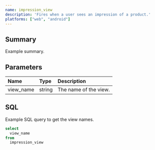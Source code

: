 ```yaml
---
name: impression_view
description: 'Fires when a user sees an impression of a product.'
platforms: ["web", "android"]
---
```


## Summary
Example summary.

## Parameters
|Name|Type|Description|
|:---|:---|:---|
|view_name|string|The name of the view.|

## SQL
Example SQL query to get the view names.
```sql
select
  view_name
from
  impression_view
```